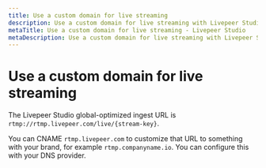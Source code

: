 ```yaml
---
title: Use a custom domain for live streaming
description: Use a custom domain for live streaming with Livepeer Studio
metaTitle: Use a custom domain for live streaming - Livepeer Studio
metaDescription: Use a custom domain for live streaming with Livepeer Studio
---
```


# Use a custom domain for live streaming

The Livepeer Studio global-optimized ingest URL is
`rtmp://rtmp.livepeer.com/live/{stream-key}`.

You can CNAME `rtmp.livepeer.com` to customize that URL to something with
your brand, for example `rtmp.companyname.io`. You can configure this with your
DNS provider.
